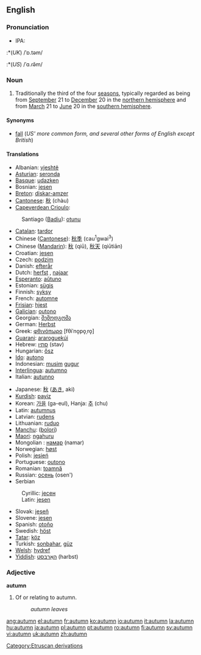 ==English==

===Pronunciation===
*IPA:
:*(''UK'') /ˈɒ.təm/
:*(''US'') /ˈɑ.ɾə̆m/

===Noun===
{{en-noun-reg}}

# Traditionally the third of the four [[season]]s, typically regarded as being from [[September]] 21 to [[December]] 20 in the [[northern hemisphere]] and from [[March]] 21 to [[June]] 20 in the [[southern hemisphere]].

====Synonyms====
*[[fall]] (''US' more common form, and several other forms of English except British'')

====Translations====
{{top}}
*Albanian: [[vjeshtë]]
*[[Asturian]]: [[seronda]] {{f}}
*[[Basque]]: [[udazken]]
*Bosnian: [[jesen#Bosnian|jesen]] {{f}}
*[[Breton]]: [[diskar-amzer]] {{m}}
*[[Cantonese]]: [[秋]] (chàu)
*[[Capeverdean Crioulo]]:
:Santiago ([[Badiu]]): [[otunu]]
*[[Catalan]]: [[tardor]] {{m}}
*Chinese ([[Cantonese]]): [[秋季]] (cau<sup>1</sup>gwai<sup>3</sup>)
*Chinese ([[Mandarin]]): [[秋]] (qiū), [[秋天]] (qiūtiān)
*Croatian: [[jesen]]
*Czech: [[podzim]] {{m}}
*Danish: [[efterår]]
*Dutch: [[herfst]] {{m}}, [[najaar]] {{n}}
*[[Esperanto]]: [[aŭtuno]]
*Estonian: [[sügis]]
*Finnish: [[syksy]]
*French: [[automne]] {{m}}
*[[Frisian]]: [[hjest]]
*[[Galician]]: [[outono]] {{m}}
*Georgian: [[შემოდგომა]]
*German: [[Herbst]] {{m}}
*Greek: [[φθινόπωρο]] [fθiˈno̞po̞ˌro̞] {{n}}
*[[Guarani]]: [[araroguekúi]]
*Hebrew: [[סתיו]] (stav)
*Hungarian: [[ősz]]
*[[Ido]]: [[autono]]
*Indonesian: [[musim]] [[gugur]]
*[[Interlingua]]: [[autumno]]
*Italian: [[autunno]] {{m}}
{{mid}}
*Japanese: [[秋]] ([[あき]], aki)
*[[Kurdish]]: [[payiz]] {{f}}
*Korean: [[가을]] (ga-eul), Hanja: [[추]] (chu)
*Latin: [[autumnus]] {{m}}
*Latvian: [[rudens]] {{m}}
*Lithuanian: [[ruduo]] {{m}}
*[[Manchu]]: ([[bolori]])
*[[Maori]]: [[ngahuru]]
*Mongolian : [[намар]] (namar)
*Norwegian: [[høst]] {{m}}
*Polish: [[jesień]] {{f}}
*Portuguese: [[outono]] {{m}}
*Romanian: [[toamnă]] {{f}}
*Russian: [[осень]] (osen')
*Serbian
:Cyrillic: [[јесен#Serbian|јесен]] {{f}}
:Latin: [[jesen#Serbian|jesen]] {{f}}
*Slovak: [[jeseň]] {{f}}
*Slovene: [[jesen]] {{f}}
*Spanish: [[otoño]] {{m}}
*Swedish: [[höst]]
*[[Tatar]]: [[köz]]
*Turkish: [[sonbahar]], [[güz]]
*[[Welsh]]: [[hydref]]
*[[Yiddish]]: [[האַרבּסט]] (harbst)
{{bottom}}

===Adjective===
'''autumn'''

# Of or relating to autumn.
#:''autumn leaves''

[[Category:Etruscan derivations]]

[[ang:autumn]]
[[el:autumn]]
[[fr:autumn]]
[[ko:autumn]]
[[io:autumn]]
[[it:autumn]]
[[la:autumn]]
[[hu:autumn]]
[[ja:autumn]]
[[pl:autumn]]
[[pt:autumn]]
[[ro:autumn]]
[[fi:autumn]]
[[sv:autumn]]
[[vi:autumn]]
[[uk:autumn]]
[[zh:autumn]]